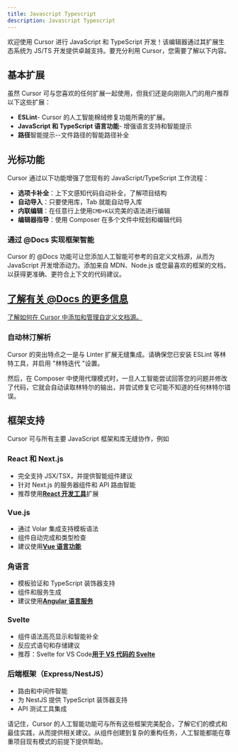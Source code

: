 ```yaml
---
title: Javascript Typescript
description: Javascript Typescript
---
```


 
欢迎使用 Cursor 进行 JavaScript 和 TypeScript 开发！该编辑器通过其扩展生态系统为 JS/TS 开发提供卓越支持。要充分利用 Cursor，您需要了解以下内容。

## 基本扩展

虽然 Cursor 可与您喜欢的任何扩展一起使用，但我们还是向刚刚入门的用户推荐以下这些扩展：

- **ESLint**- Cursor 的人工智能棉绒修复功能所需的扩展。
- **JavaScript 和 TypeScript 语言功能**- 增强语言支持和智能提示
- **路径**智能提示--文件路径的智能路径补全

## 光标功能

Cursor 通过以下功能增强了您现有的 JavaScript/TypeScript 工作流程：

- **选项卡补全**：上下文感知代码自动补全，了解项目结构
- **自动导入**：只要使用库，Tab 就能自动导入库
- **内联编辑**：在任意行上使用`CMD+K`以完美的语法进行编辑
- **编辑器指导**：使用 Composer 在多个文件中规划和编辑代码

### 通过 @Docs 实现框架智能

Cursor 的 @Docs 功能可让您添加人工智能可参考的自定义文档源，从而为 JavaScript 开发增添动力。添加来自 MDN、Node.js 或您最喜欢的框架的文档，以获得更准确、更符合上下文的代码建议。

## [了解有关 @Docs 的更多信息](https://docs.cursor.com/context/@-symbols/@-docs)

[了解如何在 Cursor 中添加和管理自定义文档源。](https://docs.cursor.com/context/@-symbols/@-docs)

### 自动林汀解析

Cursor 的突出特点之一是与 Linter 扩展无缝集成。请确保您已安装 ESLint 等林特工具，并启用 "林特迭代 "设置。

然后，在 Composer 中使用代理模式时，一旦人工智能尝试回答您的问题并修改了代码，它就会自动读取林特尔的输出，并尝试修复它可能不知道的任何林特尔错误。

## 框架支持

Cursor 可与所有主要 JavaScript 框架和库无缝协作，例如

### React 和 Next.js

- 完全支持 JSX/TSX，并提供智能组件建议
- 针对 Next.js 的服务器组件和 API 路由智能
- 推荐使用[**React 开发工具**](https://marketplace.visualstudio.com/items?itemName=msjsdiag.vscode-react-native)扩展

### Vue.js

- 通过 Volar 集成支持模板语法
- 组件自动完成和类型检查
- 建议使用[**Vue 语言功能**](https://marketplace.visualstudio.com/items?itemName=Vue.volar)

### 角语言

- 模板验证和 TypeScript 装饰器支持
- 组件和服务生成
- 建议使用[**Angular 语言服务**](https://marketplace.visualstudio.com/items?itemName=Angular.ng-template)

### Svelte

- 组件语法高亮显示和智能补全
- 反应式语句和存储建议
- 推荐：Svelte for VS Code[**用于 VS 代码的 Svelte**](https://marketplace.visualstudio.com/items?itemName=svelte.svelte-vscode)

### 后端框架（Express/NestJS）

- 路由和中间件智能
- 为 NestJS 提供 TypeScript 装饰器支持
- API 测试工具集成

请记住，Cursor 的人工智能功能可与所有这些框架完美配合，了解它们的模式和最佳实践，从而提供相关建议。从组件创建到复杂的重构任务，人工智能都能在尊重项目现有模式的前提下提供帮助。